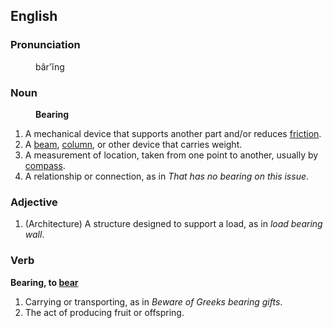 == English ==

=== Pronunciation ===
:bâr'ĭng

=== Noun ===
:'''Bearing'''
# A mechanical device that supports another part and/or reduces [[friction]]. 
# A [[beam]], [[column]], or other device that carries weight.
# A measurement of location, taken from one point to another, usually by [[compass]].
# A relationship or connection, as in ''That has no bearing on this issue''.

=== Adjective ===
# (Architecture) A structure designed to support a load, as in ''load bearing wall''.

=== Verb ===
'''Bearing, to [[bear]]'''
# Carrying or transporting, as in ''Beware of Greeks bearing gifts''.
# The act of producing fruit or offspring.